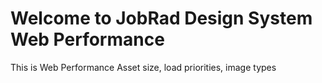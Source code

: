 
<Meta title="Advanced/Web Performance" />

# Welcome to JobRad Design System Web Performance

This is Web Performance
Asset size, load priorities, image types
